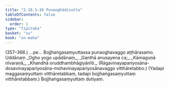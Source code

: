 ```yaml
---
title: "2.18.1–10 Punaoghādisutta"
tableOfContents: false
sidebar:
  order: 1
type: "tipitaka"
basket: "su"
book: "sn-maha"
---
```



<DynamicBreadcrumb />

<Paragraph type="center" book="sn-maha">
(357–366.)
</Paragraph>

<Paragraph number="744" type="center" book="sn-maha">
…pe…

</Paragraph>

<Paragraph number="745" type="center" book="sn-maha">
Bojjhaṅgasaṃyuttassa punaoghavaggo aṭṭhārasamo.



</Paragraph>

<Paragraph number="746" type="center" book="sn-maha">
Uddānaṃ


</Paragraph>

<Paragraph number="747" type="verses" book="sn-maha">
_Ogho yogo upādānaṃ,_  
_Ganthā anusayena ca;_  
_Kāmaguṇā nīvaraṇā,_  
_Khandhā oruddhambhāgiyānīti._  

</Paragraph>

<Paragraph number="748" book="sn-maha">
(Rāgavinayapariyosāna-dosavinayapariyosāna-mohavinayapariyosānavaggo vitthāretabbo.) (Yadapi maggasaṃyuttaṃ vitthāretabbaṃ, tadapi bojjhaṅgasaṃyuttaṃ vitthāretabbaṃ.)

</Paragraph>

<Paragraph number="749" type="center" book="sn-maha">
Bojjhaṅgasaṃyuttaṃ dutiyaṃ.
</Paragraph>
